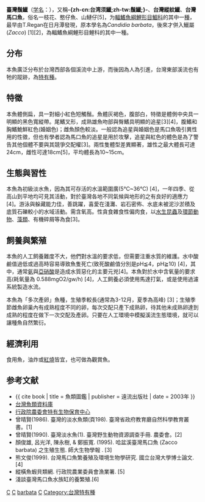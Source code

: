 {{Citation style|time=2020-10-13T08:09:48+00:00}}
{{noteTA
|T=zh-cn:须鱲; zh-tw:臺灣鬚鱲;
|1=zh-cn:须鱲; zh-tw:臺灣鬚鱲;
|2=zh-cn:须鱲属; zh-tw:鬚鱲屬;
}}
{{Speciesbox 
| taxon = Candidia barbata
| status = NE
| status_system = iucn3.1
| image = 山鰱仔.jpg
| authority = Regan, 1908<ref name='id5756'>{{cite web| url =http://www.bioinfo.cn/db05/BjdwSpecies.php?action=view&id=5756| title =须鱲| work =中国动物物种编目数据库| publisher =中国科学院微生物研究所| author =中国科学院动物研究所| accessdate =2009-04-11| deadurl =yes| archiveurl =https://web.archive.org/web/20160305045243/http://www.bioinfo.cn/db05/BjdwSpecies.php?action=view&id=5756| archivedate =2016-03-05}}</ref>
| synonyms = *''Zacco barbatus''<br /><small>Regan, 1908</small>
*''Opsariichthys barbatus''<br /><small>Regan, 1908</small>
}}

'''臺灣鬚鱲'''（[[学名|学名]]：{{lang|la|''Candidia barbata''}}），又稱'''-{zh-cn:台湾须鱲;zh-tw:鬚鱲;}-'''、'''台灣縱紋鱲'''、'''台灣馬口魚'''，俗名一枝花、憨仔魚、山鰱仔[5]，为[[輻鰭魚綱|輻鰭魚綱]][[鯉形目|鯉形目]][[鯝科|鯝科]]的其中一[[種|種]]，最早由T.Regan在日月潭發現，原本學名為''Candidia barbata''，後來才併入鱲屬(''Zacco'') [1][2]，為輻鰭魚綱鯉形目鯉科的其中一種。

==分布==
本魚廣泛分布於台灣西部各個溪流中上游，而後因為人為引進，台灣東部溪流也有牠的蹤跡，為[[特有種|特有種]]。

==特徵==
本魚體側扁，具一對細小紅色短觸鬚。魚體灰褐色，腹部白，特徵是體側中央具一明顯的黑色寬縱帶。尾鰭叉形，成熟雄魚吻部與臀鰭具明顯的追星[3][4]，腹鰭和胸鰭鮠鮮紅色(婚姻色)；雌魚顏色較淡。一般認為追星與婚姻色是馬口魚吸引異性用的性徵，但也有學者認為馬口魚的追星是用於攻擊，追星與紅色的體色是為了警告其他個體不要與其競爭交配權[3]。兩性隻體型差異顯著，雄性之最大體長可達24cm，雌性可達18cm[5]，平均體長為10~15cm。

==生態與習性==
本魚為初級淡水魚，因為其可存活的水溫範圍廣(5℃~36℃) [4]，一年四季、從高山到平地均可見其活動，對於臺灣各地不同氣候與地形的之有良好的適應力[4]。游泳與躲藏能力佳，善跳躍，喜愛在淺灘、岩石密佈、水底未被泥沙淤積及底質石礫較小的水域活動。需含氧高。性貪食雜食性偏肉食，以[[水生昆蟲|水生昆蟲]]及[[環節動物|環節動物]]、[[藻類|藻類]]、有機碎屑等為食[3]。

==飼養與繁殖==
本魚的人工飼養難度不大，他們對水溫的要求低，但需要注重水質的維護。水中酸鹼值過低或過高時容易導致魚隻死亡(致死酸鹼值分別是pH≦4，pH≧10) [4]，其中，通常[[氨|氨]]與[[亞硝酸|亞硝酸]]是造成水質惡化的主要元兇[4]。本魚對於水中含氧量的要求高(耗氧量為 0.588mgO2/gw/h) [4]，人工飼養必須使用馬達打氣，或是使用過濾系統製造水流。

本魚為「多次產卵」魚種，生殖季較長(通常為3-12月，夏季為高峰) [3]；生殖季節雌魚卵巢內有成熟程度不同的卵，每次交配只產下成熟卵，待其他未成熟卵達到成熟的程度在做下一次交配及產卵。只要在人工環境中模擬溪流生態環境，就可以讓種魚自然繁衍。

==經濟利用==
食用魚，油炸或[[紅燒|紅燒]]皆宜，也可做為觀賞魚。

== 参考文献 ==
{{reflist}}
*{{ cite book | title = 魚類圖鑑 | publisher = 遠流出版社 | date = 2003年 }}
*[http://fishdb.sinica.edu.tw/ 台灣魚類資料庫] {{Wayback|url=http://fishdb.sinica.edu.tw/ |date=20160304193340 }}
*[http://www.tbn.org.tw/twd97/ 行政院農委會特有生物保育中心] {{Wayback|url=http://www.tbn.org.tw/twd97/ |date=20111105213314 }}
*曾晴賢(1986). 臺灣的淡水魚類(頁198). 臺灣省政府教育廳自然科學教育叢書。[1]
*曾晴賢(1990). 臺灣淡水魚(1). 臺灣野生動物資源調查手冊. 農委會。[2]
*顏俊雄, 呂光洋, 陳永樹, & 鄭振寬. (1995). 哈盆溪臺灣馬口魚 (Zacco barbata) 之生殖生態. 師大生物學報 . [3]
*熊文俊(1999). 台灣馬口魚繁養殖及環境生物學研究. 國立台灣大學博士論文.[4] 
*縱橫魚蝦貝類網. 行政院農業委員會漁業署. [5]
*淺談臺灣馬口魚水族缸的養繁殖.[6]
{{Taxonbar}}

[[Category:食用魚|C]]
[[Category:觀賞魚|C]]
[[Category:鬚鱲屬|barbata]]
[[Category:1908年描述的魚類|C]]
[[Category:台灣特有種|Category:台灣特有種]]